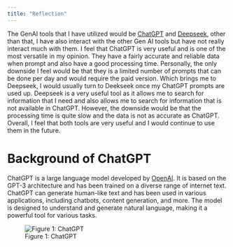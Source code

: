 ```yaml
---
title: "Reflection"
---
```


The GenAI tools that I have utilized would be [ChatGPT](https://chatgpt.com/){target="_blank"} and [Deepseek](https://chat.deepseek.com/){target="_blank"}, other than that, I have also interact with the other Gen AI tools but have not really interact much with them. I feel that ChatGPT is very useful and is one of the most versatile in my opinion. They have a fairly accurate and reliable data when prompt and also have a good processing time. Personally, the only downside I feel would be that they is a limited number of prompts that can be done per day and would require the paid version. Which brings me to Deepseek, I would usually turn to Deekseek once my ChatGPT prompts are used up. Deepseek is a very useful tool as it allows me to search for information that I need and also allows me to search for information that is not available in ChatGPT. However, the downside would be that the processing time is quite slow and the data is not as accurate as ChatGPT. Overall, I feel that both tools are very useful and I would continue to use them in the future.

# Background of ChatGPT
ChatGPT is a large language model developed by [OpenAI](https://openai.com/about/){target="_blank"}. It is based on the GPT-3 architecture and has been trained on a diverse range of internet text. ChatGPT can generate human-like text and has been used in various applications, including chatbots, content generation, and more. The model is designed to understand and generate natural language, making it a powerful tool for various tasks.

![Figure 1: ChatGPT](img/openAI.png)